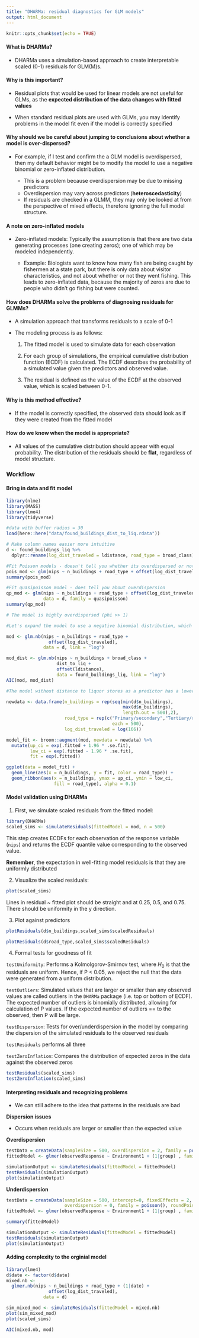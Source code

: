 ```yaml
---
title: "DHARMa: residual diagnostics for GLM models"
output: html_document
---
```


```r
knitr::opts_chunk$set(echo = TRUE)
```

#### What is DHARMa?

* DHARMa uses a simulation-based approach to create interpretable scaled (0-1) residuals for GLM(M)s. 

#### Why is this important?

* Residual plots that would be used for linear models are not useful for GLMs, as the **expected distribution of the data changes with fitted values**

* When standard residual plots are used with GLMs, you may identify problems in the model fit even if the model is correctly specified

#### Why should we be careful about jumping to conclusions about whether a model is over-dispersed?

* For example, if I test and confirm the a GLM model is overdispersed, then my default behavior might be to modify the model to use a negative binomial or zero-inflated distribution.

    * This is a problem because overdispersion may be due to missing predictors
    * Overdispersion may vary across predictors (**heteroscedasticity**)
    * If residuals are checked in a GLMM, they may only be looked at from the perspective of mixed effects, therefore ignoring the full model structure.

#### A note on zero-inflated models

* Zero-inflated models: Typically the assumption is that there are two data generating processes (one creating zeros); one of which may be modeled independently.

    * Example: Biologists want to know how many fish are being caught by fishermen at a state park, but there is only data about visitor characteristics, and not about whether or not they went fishing. This leads to zero-inflated data, because the majority of zeros are due to people who didn't go fishing but were counted. 
    
#### How does DHARMa solve the problems of diagnosing residuals for GLMMs?

* A simulation approach that transforms residuals to a scale of 0-1

* The modeling process is as follows:

    1. The fitted model is used to simulate data for each observation
    
    2. For each group of simulations, the empirical cumulative distribution function (ECDF) is calculated. The ECDF describes the probability of a simulated value given the predictors and observed value.
    
    3. The residual is defined as the value of the ECDF at the observed value, which is scaled between 0-1.
    
#### Why is this method effective?

* If the model is correctly specified, the observed data should look as if they were created from the fitted model

#### How do we know when the model is appropriate?

* All values of the cumulative distribution should appear with equal probability. The distribution of the residuals should be **flat**, regardless of model structure.

### Workflow

#### Bring in data and fit model

```r
library(nlme)
library(MASS)
library(lme4)
library(tidyverse)

#data with buffer radius = 30
load(here::here("data/found_buildings_dist_to_liq.rdata"))

# Make column names easier more intuitive
d <- found_buildings_liq %>% 
  dplyr::rename(log_dist_traveled = ldistance, road_type = broad_class)

#Fit Poisson models - doesn't tell you whether its overdispersed or not
pois_mod <- glm(nips ~ n_buildings + road_type + offset(log_dist_traveled), data = d, family = poisson)
summary(pois_mod)

#Fit quasipoisson model - does tell you about overdispersion
qp_mod <- glm(nips ~ n_buildings + road_type + offset(log_dist_traveled),
              data = d, family = quasipoisson)
summary(qp_mod)

# The model is highly overdispersed (phi >> 1)

#Let's expand the model to use a negative binomial distribution, which allows for the variance to be larger than the mean, and approximates a Poisson distribution when it is near the mean.

mod <- glm.nb(nips ~ n_buildings + road_type + 
                offset(log_dist_traveled),
              data = d, link = "log")

mod_dist <- glm.nb(nips ~ n_buildings + broad_class + 
                   dist_to_liq +
                   offset(ldistance), 
                   data = found_buildings_liq, link = "log")
AIC(mod, mod_dist)

#The model without distance to liquor stores as a predictor has a lower AIC and is more simple, so we will use that one

newdata <- data.frame(n_buildings = rep(seq(min(d$n_buildings), 
                                            max(d$n_buildings),
                                            length.out = 500),2),
                      road_type = rep(c("Primary/secondary","Tertiary/residential"), 
                                        each = 500),
                      log_dist_traveled = log(166))

model_fit <- broom::augment(mod, newdata = newdata) %>% 
  mutate(up_ci = exp(.fitted + 1.96 * .se.fit),
         low_ci = exp(.fitted - 1.96 * .se.fit),
         fit = exp(.fitted))

ggplot(data = model_fit) +
  geom_line(aes(x = n_buildings, y = fit, color = road_type)) +
  geom_ribbon(aes(x = n_buildings, ymax = up_ci, ymin = low_ci,
                  fill = road_type), alpha = 0.1)
```

#### Model validation using DHARMa

1. First, we simulate scaled residuals from the fitted model:

```r
library(DHARMa)
scaled_sims <- simulateResiduals(fittedModel = mod, n = 500)
```

This step creates ECDFs for each observation of the response variable (`nips`) and returns the ECDF quantile value corresponding to the observed value.

**Remember**, the expectation in well-fitting model residuals is that they are uniformly distributed

2. Visualize the scaled residuals:

```r
plot(scaled_sims)
```

Lines in residual ~ fitted plot should be straight and at 0.25, 0.5, and 0.75. There should be uniformity in the y direction.

3. Plot against predictors

```r
plotResiduals(d$n_buildings,scaled_sims$scaledResiduals)
```

```r
plotResiduals(d$road_type,scaled_sims$scaledResiduals)
```

4. Formal tests for goodness of fit

`testUniformity`: Performs a Kolmolgorov-Smirnov test, where $H_0$ is that the residuals are uniform. Hence, if P < 0.05, we reject the null that the data were generated from a uniform distribution. 

`testOutliers`: Simulated values that are larger or smaller than any observed values are called outliers in the `DHARMa` package (i.e. top or bottom of ECDF). The expected number of outliers is binomially distributed, allowing for calculation of P values. If the expected number of outliers == to the observed, then P will be large.

`testDispersion`: Tests for over/underdispersion in the model by comparing the dispersion of the simulated residuals to the observed residuals

`testResiduals` performs all three

`testZeroInflation`: Compares the distribution of expected zeros in the data against the observed zeros

```r
testResiduals(scaled_sims)
testZeroInflation(scaled_sims)
```

#### Interpreting residuals and recognizing problems

* We can still adhere to the idea that patterns in the residuals are bad

**Dispersion issues**

* Occurs when residuals are larger or smaller than the expected value

**Overdispersion**

```r
testData = createData(sampleSize = 500, overdispersion = 2, family = poisson())
fittedModel <- glmer(observedResponse ~ Environment1 + (1|group) , family = "poisson", data = testData)

simulationOutput <- simulateResiduals(fittedModel = fittedModel)
testResiduals(simulationOutput)
plot(simulationOutput)
```

**Underdispersion**

```r
testData = createData(sampleSize = 500, intercept=0, fixedEffects = 2,
                      overdispersion = 0, family = poisson(), roundPoissonVariance = 0.001, randomEffectVariance = 0)
fittedModel <- glmer(observedResponse ~ Environment1 + (1|group) , family = "poisson", data = testData)

summary(fittedModel)

simulationOutput <- simulateResiduals(fittedModel = fittedModel)
testResiduals(simulationOutput)
plot(simulationOutput)
```

#### Adding complexity to the orginial model

```r
library(lme4)
d$date <- factor(d$date)
mixed.nb <- 
  glmer.nb(nips ~ n_buildings + road_type + (1|date) +
                offset(log_dist_traveled),
              data = d)

sim_mixed_mod <- simulateResiduals(fittedModel = mixed.nb)
plot(sim_mixed_mod)
plot(scaled_sims)

AIC(mixed.nb, mod)
```

